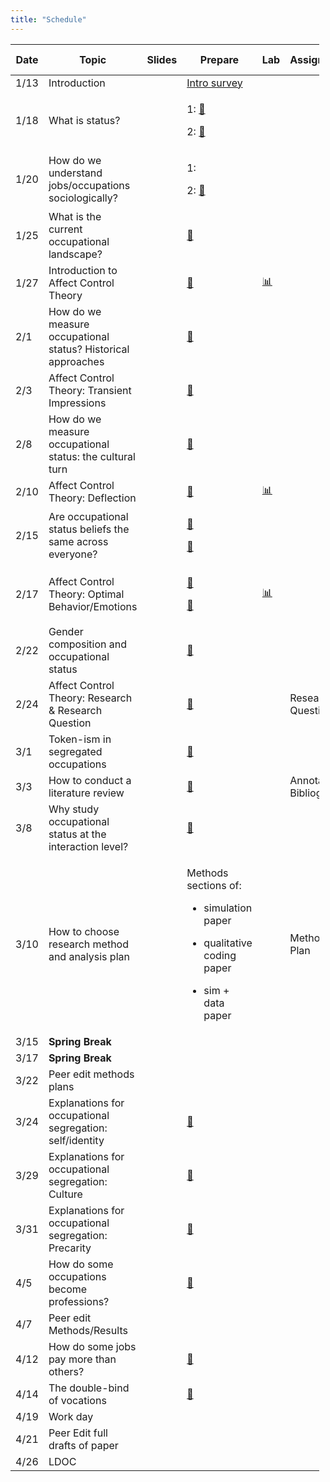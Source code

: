 ```yaml
---
title: "Schedule"
---
```


+------+--------------------------------------------------------------+--------+-------------------------------------------------------------------------------------------------------------------------------------------------+-------------------------------+------------------------+----------------+
| Date | Topic                                                        | Slides | Prepare                                                                                                                                         | Lab                           | Assignment             | Research Paper |
+======+==============================================================+========+=================================================================================================================================================+===============================+========================+================+
| 1/13 | Introduction                                                 |        | [Intro survey](https://duke.qualtrics.com/jfe/form/SV_bvyjiD0c1etSqxM)                                                                          |                               |                        |                |
+------+--------------------------------------------------------------+--------+-------------------------------------------------------------------------------------------------------------------------------------------------+-------------------------------+------------------------+----------------+
| 1/18 | What is status?                                              |        | 1: [📖](readings/marx_wage_labor_capital.pdf)                                                                                                   |                               |                        |                |
|      |                                                              |        |                                                                                                                                                 |                               |                        |                |
|      |                                                              |        | 2: [📖](readings/weber_class_status_party.pdf "Weber")                                                                                          |                               |                        |                |
+------+--------------------------------------------------------------+--------+-------------------------------------------------------------------------------------------------------------------------------------------------+-------------------------------+------------------------+----------------+
| 1/20 | How do we understand jobs/occupations sociologically?        |        | 1:                                                                                                                                              |                               |                        |                |
|      |                                                              |        |                                                                                                                                                 |                               |                        |                |
|      |                                                              |        | 2: [📖](readings/hughes_Social_Role_and_the_Division_of_Labor.pdf "Hughes")                                                                     |                               |                        |                |
+------+--------------------------------------------------------------+--------+-------------------------------------------------------------------------------------------------------------------------------------------------+-------------------------------+------------------------+----------------+
| 1/25 | What is the current occupational landscape?                  |        | [📖](readings/Alonso-Villar et al2012The Extent of Occupational Segregation in the United States.pdf)                                           |                               |                        |                |
+------+--------------------------------------------------------------+--------+-------------------------------------------------------------------------------------------------------------------------------------------------+-------------------------------+------------------------+----------------+
| 1/27 | Introduction to Affect Control Theory                        |        | [📖](readings/Heise-Expressive_order_1_5.pdf "Heise")                                                                                           | [📊](labs/Lab 1.docx "Lab 1") |                        |                |
+------+--------------------------------------------------------------+--------+-------------------------------------------------------------------------------------------------------------------------------------------------+-------------------------------+------------------------+----------------+
| 2/1  | How do we measure occupational status? Historical approaches |        | [📖](readings/Connelly et al2016A Review of occupation-based social classifications for social survey research.pdf "Review of occ-based class") |                               |                        |                |
+------+--------------------------------------------------------------+--------+-------------------------------------------------------------------------------------------------------------------------------------------------+-------------------------------+------------------------+----------------+
| 2/3  | Affect Control Theory: Transient Impressions                 |        | [📖](readings/Heise-Expressive_Order_6_7.pdf "Heise 6-7")                                                                                       |                               |                        |                |
+------+--------------------------------------------------------------+--------+-------------------------------------------------------------------------------------------------------------------------------------------------+-------------------------------+------------------------+----------------+
| 2/8  | How do we measure occupational status: the cultural turn     |        | [📖](readings/Freeland_Hoey2018The Structure of Deference.pdf "Freeland Hoey")                                                                  |                               |                        |                |
+------+--------------------------------------------------------------+--------+-------------------------------------------------------------------------------------------------------------------------------------------------+-------------------------------+------------------------+----------------+
| 2/10 | Affect Control Theory: Deflection                            |        | [📖](readings/Boyle_McKinzie2015Resolving Negative Affect and Restoring Meaning.pdf "Boyle McKinzie")                                           | [📊](labs/Lab 2.docx "Lab 2") |                        |                |
+------+--------------------------------------------------------------+--------+-------------------------------------------------------------------------------------------------------------------------------------------------+-------------------------------+------------------------+----------------+
| 2/15 | Are occupational status beliefs the same across everyone?    |        | [📖](readings/Lynn_Ellerbach2017A Position with a View.pdf "Lynn Ellerbach")                                                                    |                               |                        |                |
|      |                                                              |        |                                                                                                                                                 |                               |                        |                |
|      |                                                              |        | [📖](readings/Valentino2021The Heterarchy of Occupational Status.pdf "Valentino")                                                               |                               |                        |                |
+------+--------------------------------------------------------------+--------+-------------------------------------------------------------------------------------------------------------------------------------------------+-------------------------------+------------------------+----------------+
| 2/17 | Affect Control Theory: Optimal Behavior/Emotions             |        | [📖](readings/Maloney - 2023 - The Influence of Occupational Identity on Emotiona.pdf "Maloney")                                                | [📊](labs/Lab 3.docx "Lab 3") |                        |                |
|      |                                                              |        |                                                                                                                                                 |                               |                        |                |
|      |                                                              |        | [📖](readings/Heise-Expressive_Order_8_9.pdf "Heise 8-9")                                                                                       |                               |                        |                |
+------+--------------------------------------------------------------+--------+-------------------------------------------------------------------------------------------------------------------------------------------------+-------------------------------+------------------------+----------------+
| 2/22 | Gender composition and occupational status                   |        | [📖](readings/Valentino2020The Segregation Premium.pdf "Valentino")                                                                             |                               |                        |                |
+------+--------------------------------------------------------------+--------+-------------------------------------------------------------------------------------------------------------------------------------------------+-------------------------------+------------------------+----------------+
| 2/24 | Affect Control Theory: Research & Research Question          |        | [📖](readings/hughes_Social_Role_and_the_Division_of_Labor.pdf "Hughes")                                                                        |                               | Research Question      |                |
+------+--------------------------------------------------------------+--------+-------------------------------------------------------------------------------------------------------------------------------------------------+-------------------------------+------------------------+----------------+
| 3/1  | Token-ism in segregated occupations                          |        | [📖](readings/Wingfield2009Racializing the Glass Escalator.pdf "Wingfield")                                                                     |                               |                        |                |
+------+--------------------------------------------------------------+--------+-------------------------------------------------------------------------------------------------------------------------------------------------+-------------------------------+------------------------+----------------+
| 3/3  | How to conduct a literature review                           |        | [📖](readings/hughes_Social_Role_and_the_Division_of_Labor.pdf "Hughes")                                                                        |                               | Annotated Bibliography |                |
+------+--------------------------------------------------------------+--------+-------------------------------------------------------------------------------------------------------------------------------------------------+-------------------------------+------------------------+----------------+
| 3/8  | Why study occupational status at the interaction level?      |        | [📖](readings/Storer2022Serving Like an Organization.pdf "Storer")                                                                              |                               |                        |                |
+------+--------------------------------------------------------------+--------+-------------------------------------------------------------------------------------------------------------------------------------------------+-------------------------------+------------------------+----------------+
| 3/10 | How to choose research method and analysis plan              |        | Methods sections of:                                                                                                                            |                               | Methods Plan           |                |
|      |                                                              |        |                                                                                                                                                 |                               |                        |                |
|      |                                                              |        | -   simulation paper                                                                                                                            |                               |                        |                |
|      |                                                              |        |                                                                                                                                                 |                               |                        |                |
|      |                                                              |        | -   qualitative coding paper                                                                                                                    |                               |                        |                |
|      |                                                              |        |                                                                                                                                                 |                               |                        |                |
|      |                                                              |        | -   sim + data paper                                                                                                                            |                               |                        |                |
+------+--------------------------------------------------------------+--------+-------------------------------------------------------------------------------------------------------------------------------------------------+-------------------------------+------------------------+----------------+
| 3/15 | **Spring Break**                                             |        |                                                                                                                                                 |                               |                        |                |
+------+--------------------------------------------------------------+--------+-------------------------------------------------------------------------------------------------------------------------------------------------+-------------------------------+------------------------+----------------+
| 3/17 | **Spring Break**                                             |        |                                                                                                                                                 |                               |                        |                |
+------+--------------------------------------------------------------+--------+-------------------------------------------------------------------------------------------------------------------------------------------------+-------------------------------+------------------------+----------------+
| 3/22 | Peer edit methods plans                                      |        |                                                                                                                                                 |                               |                        |                |
+------+--------------------------------------------------------------+--------+-------------------------------------------------------------------------------------------------------------------------------------------------+-------------------------------+------------------------+----------------+
| 3/24 | Explanations for occupational segregation: self/identity     |        | [📖](readings/Cech2013The Self-Expressive Edge of Occupational Sex Segregation.pdf "Cech")                                                      |                               |                        |                |
+------+--------------------------------------------------------------+--------+-------------------------------------------------------------------------------------------------------------------------------------------------+-------------------------------+------------------------+----------------+
| 3/29 | Explanations for occupational segregation: Culture           |        | [📖](readings/Explanations for occupational segregation: "Rivera")                                                                              |                               |                        |                |
+------+--------------------------------------------------------------+--------+-------------------------------------------------------------------------------------------------------------------------------------------------+-------------------------------+------------------------+----------------+
| 3/31 | Explanations for occupational segregation: Precarity         |        | [📖](readings/Umney_Kretsos2015“That’s the Experience”.pdf "Umney")                                                                             |                               |                        |                |
+------+--------------------------------------------------------------+--------+-------------------------------------------------------------------------------------------------------------------------------------------------+-------------------------------+------------------------+----------------+
| 4/5  | How do some occupations become professions?                  |        | [📖](readings/hughes_Social_Role_and_the_Division_of_Labor.pdf "Hughes")                                                                        |                               |                        |                |
+------+--------------------------------------------------------------+--------+-------------------------------------------------------------------------------------------------------------------------------------------------+-------------------------------+------------------------+----------------+
| 4/7  | Peer edit Methods/Results                                    |        |                                                                                                                                                 |                               |                        |                |
+------+--------------------------------------------------------------+--------+-------------------------------------------------------------------------------------------------------------------------------------------------+-------------------------------+------------------------+----------------+
| 4/12 | How do some jobs pay more than others?                       |        | [📖](readings/Weeden2002Why Do Some Occupations Pay More than Others.pdf "Weeden")                                                              |                               |                        |                |
+------+--------------------------------------------------------------+--------+-------------------------------------------------------------------------------------------------------------------------------------------------+-------------------------------+------------------------+----------------+
| 4/14 | The double-bind of vocations                                 |        | [📖](readings/Bunderson_Thompson2009The Call of the Wild.pdf "Bunderson")                                                                       |                               |                        |                |
+------+--------------------------------------------------------------+--------+-------------------------------------------------------------------------------------------------------------------------------------------------+-------------------------------+------------------------+----------------+
| 4/19 | Work day                                                     |        |                                                                                                                                                 |                               |                        |                |
+------+--------------------------------------------------------------+--------+-------------------------------------------------------------------------------------------------------------------------------------------------+-------------------------------+------------------------+----------------+
| 4/21 | Peer Edit full drafts of paper                               |        |                                                                                                                                                 |                               |                        |                |
+------+--------------------------------------------------------------+--------+-------------------------------------------------------------------------------------------------------------------------------------------------+-------------------------------+------------------------+----------------+
| 4/26 | LDOC                                                         |        |                                                                                                                                                 |                               |                        |                |
+------+--------------------------------------------------------------+--------+-------------------------------------------------------------------------------------------------------------------------------------------------+-------------------------------+------------------------+----------------+
